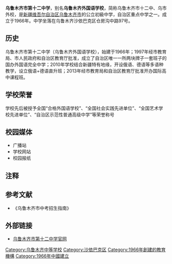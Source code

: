 {{coord|43.75992|87.58204|display=title}}
{{Infobox School
| name= 乌鲁木齐市第十二中学<br/>
Urumqi Foreign Languages School No.12 Middle School
| motto = 做有绅士风度的男生，做有优雅气质的女生
| schoolmaster = 
| headmaster = 
| headmistress =
| head teacher = 
| principal = 张聚成
| director = 
| superintendent =
| type = 国办外国语中学
| established = 1966年
| staff = 
| faculty =  
| students = 3800余
| enrollment = 
| address = 乌鲁木齐市仓房沟中路97号
| state = 
| free_label = 
| free  =  
| mascot =  
| nickname =
| song = 
| district =
| endowment = 
| authorizer = 
| information = 
| website = [http://www.fls12.com// 官方网站]
}}
'''乌鲁木齐市第十二中学'''，别名'''乌鲁木齐外国语学校'''，简称乌鲁木齐市十二中、乌市外校，是[[新疆维吾尔自治区|新疆维吾尔自治区]][[乌鲁木齐市|乌鲁木齐市]]的公立初級中学，自治区重点中学之一。成立于1966年。中学坐落在乌鲁木齐沙依巴克区仓房沟中路97号。

==历史==
乌鲁木齐市第十二中学（乌鲁木齐外国语学校），始建于1966年；1997年经市教育局、市人民政府和自治区教育厅批准，成立了自治区唯一一所两块牌子一套班子的国办外国语完全中学；2010年学校结合新疆特有地缘，开设俄语、德语等多语种教学，设立俄语+德语直升班；2013年经市教育局和自治区教育厅批准开办国际高中课程班。

==学校荣誉==
学校先后被授予全国“合格外国语学校”、“全国社会实践先进单位”、“全国艺术学校先进单位”、“自治区示范性普通高级中学”等荣誉称号

==校园媒体==
*广播站
*学校网站
*校园报纸

==注释==
{{reflist|2}}

==参考文献==
* 《乌鲁木齐市中考招生指南》

==外部链接==
* [http://www.fls12.com/ 乌鲁木齐市第十二中学官网] {{Wayback|url=http://www.fls12.com/ |date=20020523163327 }}

[[Category:乌鲁木齐中等学校|Category:乌鲁木齐中等学校]]
[[Category:沙依巴克区|Category:沙依巴克区]]
[[Category:1966年創建的教育機構|Category:1966年創建的教育機構]]
[[Category:1966年中國建立|Category:1966年中國建立]]